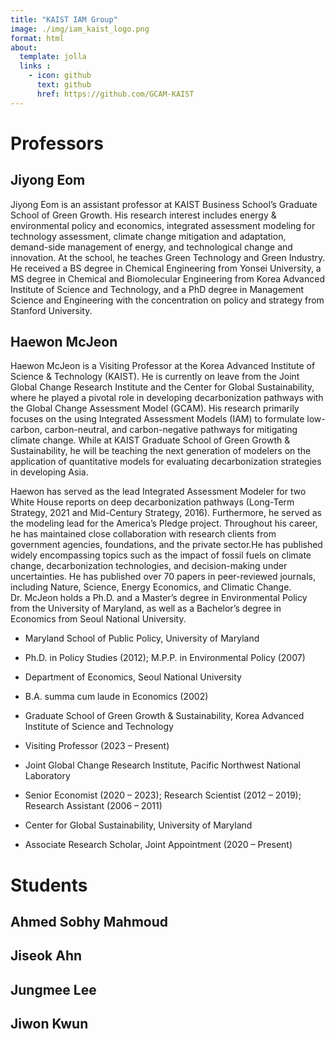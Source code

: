 ```yaml
---
title: "KAIST IAM Group"
image: ./img/iam_kaist_logo.png
format: html
about: 
  template: jolla
  links :
    - icon: github
      text: github
      href: https://github.com/GCAM-KAIST
---
```


# Professors

## Jiyong Eom

Jiyong Eom is an assistant professor at KAIST Business School's Graduate School of Green Growth. His research interest includes energy & environmental policy and economics, integrated assessment modeling for technology assessment, climate change mitigation and adaptation, demand-side management of energy, and technological change and innovation. At the school, he teaches Green Technology and Green Industry. He received a BS degree in Chemical Engineering from Yonsei University, a MS degree in Chemical and Biomolecular Engineering from Korea Advanced Institute of Science and Technology, and a PhD degree in Management Science and Engineering with the concentration on policy and strategy from Stanford University.

## Haewon McJeon

Haewon McJeon is a Visiting Professor at the Korea Advanced Institute of Science & Technology (KAIST). He is currently on leave from the Joint Global Change Research Institute and the Center for Global Sustainability, where he played a pivotal role in developing decarbonization pathways with the Global Change Assessment Model (GCAM). His research primarily focuses on the using Integrated Assessment Models (IAM) to formulate low-carbon, carbon-neutral, and carbon-negative pathways for mitigating climate change. While at KAIST Graduate School of Green Growth & Sustainability, he will be teaching the next generation of modelers on the application of quantitative models for evaluating decarbonization strategies in developing Asia.

Haewon has served as the lead Integrated Assessment Modeler for two White House reports on deep decarbonization pathways (Long-Term Strategy, 2021 and Mid-Century Strategy, 2016). Furthermore, he served as the modeling lead for the America's Pledge project. Throughout his career, he has maintained close collaboration with research clients from government agencies, foundations, and the private sector.He has published widely encompassing topics such as the impact of fossil fuels on climate change, decarbonization technologies, and decision-making under uncertainties. He has published over 70 papers in peer-reviewed journals, including Nature, Science, Energy Economics, and Climatic Change. Dr. McJeon holds a Ph.D. and a Master's degree in Environmental Policy from the University of Maryland, as well as a Bachelor's degree in Economics from Seoul National University.

-   Maryland School of Public Policy, University of Maryland

-   Ph.D. in Policy Studies (2012); M.P.P. in Environmental Policy (2007)

-   Department of Economics, Seoul National University

-   B.A. summa cum laude in Economics (2002)

-   Graduate School of Green Growth & Sustainability, Korea Advanced Institute of Science and Technology

-   Visiting Professor (2023 -- Present)

-   Joint Global Change Research Institute, Pacific Northwest National Laboratory

-   Senior Economist (2020 -- 2023); Research Scientist (2012 -- 2019); Research Assistant (2006 -- 2011)

-   Center for Global Sustainability, University of Maryland

-   Associate Research Scholar, Joint Appointment (2020 -- Present)

# Students

## Ahmed Sobhy Mahmoud

## Jiseok Ahn

## Jungmee Lee

## Jiwon Kwun
